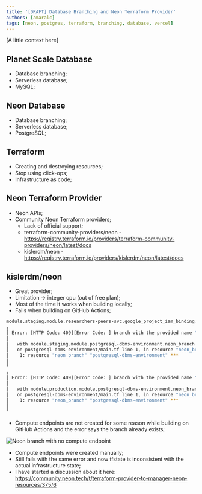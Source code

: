 ```yaml
---
title: '[DRAFT] Database Branching and Neon Terraform Provider'
authors: [amaralc]
tags: [neon, postgres, terraform, branching, database, vercel]
---
```


[A little context here]

## Planet Scale Database

- Database branching;
- Serverless database;
- MySQL;

## Neon Database

- Database branching;
- Serverless database;
- PostgreSQL;

## Terraform

- Creating and destroying resources;
- Stop using click-ops;
- Infrastructure as code;

## Neon Terraform Provider

- Neon APIs;
- Community Neon Terraform providers;
  - Lack of official support;
  - terraform-community-providers/neon - https://registry.terraform.io/providers/terraform-community-providers/neon/latest/docs
  - kislerdm/neon - https://registry.terraform.io/providers/kislerdm/neon/latest/docs

## kislerdm/neon

- Great provider;
- Limitation -> integer cpu (out of free plan);
- Most of the time it works when building locally;
- Fails when building on GitHub Actions;

```bash
module.staging.module.researchers-peers-svc.google_project_iam_binding.secret_accessor: Creation complete after 9s [id=***/roles/secretmanager.secretAccessor]
╷
│ Error: [HTTP Code: 409][Error Code: ] branch with the provided name "staging" already exists
│
│   with module.staging.module.postgresql-dbms-environment.neon_branch.postgresql-dbms-environment,
│   on postgresql-dbms-environment/main.tf line 1, in resource "neon_branch" "postgresql-dbms-environment":
│    1: resource "neon_branch" "postgresql-dbms-environment" ***
│
╵
╷
│ Error: [HTTP Code: 409][Error Code: ] branch with the provided name "production" already exists
│
│   with module.production.module.postgresql-dbms-environment.neon_branch.postgresql-dbms-environment,
│   on postgresql-dbms-environment/main.tf line 1, in resource "neon_branch" "postgresql-dbms-environment":
│    1: resource "neon_branch" "postgresql-dbms-environment" ***
│
╵
```

- Compute endpoints are not created for some reason while building on GitHub Actions and the error says the branch already exists;

![Neon branch with no compute endpoint](./neon-error-no-compute-endpoint.png)

- Compute endpoints were created manually;
- Still fails with the same error and now tfstate is inconsistent with the actual infrastructure state;
- I have started a discussion about it here: https://community.neon.tech/t/terraform-provider-to-manager-neon-resources/375/6
